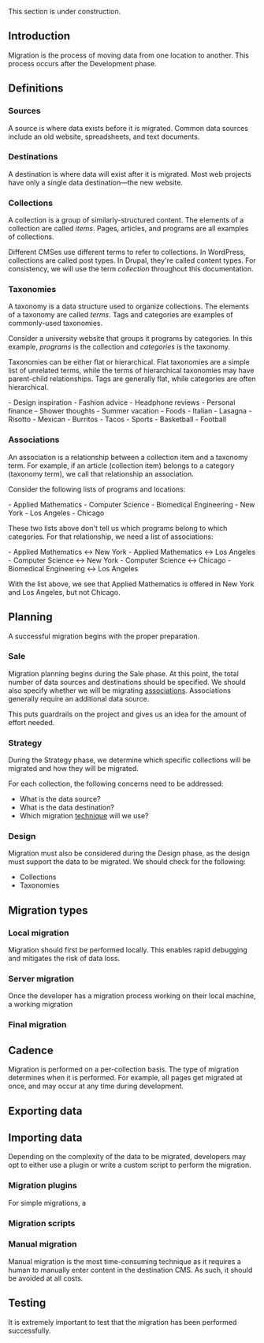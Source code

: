 <Warning>This section is under construction.</Warning>

## Introduction
Migration is the process of moving data from one location to another. This process occurs after the Development phase.

## Definitions

### Sources
A source is where data exists before it is migrated. Common data sources include an old website, spreadsheets, and text documents.

### Destinations
A destination is where data will exist after it is migrated. Most web projects have only a single data destination—the new website.

### Collections
A collection is a group of similarly-structured content. The elements of a collection are called *items*. Pages, articles, and programs are all examples of collections.

<Note>Different CMSes use different terms to refer to collections. In WordPress, collections are called post types. In Drupal, they're called content types. For consistency, we will use the term *collection* throughout this documentation.</Note>

### Taxonomies
A taxonomy is a data structure used to organize collections. The elements of a taxonomy are called *terms*. Tags and categories are examples of commonly-used taxonomies.

Consider a university website that groups it programs by categories. In this example, *programs* is the collection and *categories* is the taxonomy.

Taxonomies can be either flat or hierarchical. Flat taxonomies are a simple list of unrelated terms, while the terms of hierarchical taxonomies may have parent-child relationships. Tags are generally flat, while categories are often hierarchical.

<Tabs>
  <Tab title="Tags (flat taxonomy)">
    - Design inspiration
    - Fashion advice
    - Headphone reviews
    - Personal finance
    - Shower thoughts
    - Summer vacation
  </Tab>
  <Tab title="Categories (hierarchical taxonomy)">
    - Foods
      - Italian
        - Lasagna
        - Risotto
      - Mexican
        - Burritos
        - Tacos
    - Sports
      - Basketball
      - Football
  </Tab>
</Tabs>

### Associations
An association is a relationship between a collection item and a taxonomy term. For example, if an article (collection item) belongs to a category (taxonomy term), we call that relationship an association.

Consider the following lists of programs and locations:

<CardGroup>
  <Card title="Programs (collection)">
    - Applied Mathematics
    - Computer Science
    - Biomedical Engineering
  </Card>
  <Card title="Locations (taxonomy)">
    - New York
    - Los Angeles
    - Chicago
  </Card>
</CardGroup>

These two lists above don't tell us which programs belong to which categories. For that relationship, we need a list of associations:

<CardGroup>
  <Card title="Associations">
    - Applied Mathematics ↔ New York
    - Applied Mathematics ↔ Los Angeles
    - Computer Science ↔ New York
    - Computer Science ↔ Chicago
    - Biomedical Engineering ↔ Los Angeles
  </Card>
</CardGroup>

With the list above, we see that Applied Mathematics is offered in New York and Los Angeles, but not Chicago.

## Planning
A successful migration begins with the proper preparation.

### Sale
Migration planning begins during the Sale phase. At this point, the total number of data sources and destinations should be specified. We should also specify whether we will be migrating [associations](#associations). Associations generally require an additional data source.

This puts guardrails on the project and gives us an idea for the amount of effort needed.

### Strategy
During the Strategy phase, we determine which specific collections will be migrated and how they will be migrated.

For each collection, the following concerns need to be addressed:

- What is the data source?
- What is the data destination?
- Which migration [technique](#techniques) will we use?

### Design
Migration must also be considered during the Design phase, as the design must support the data to be migrated. We should check for the following:

- Collections
- Taxonomies


## Migration types

### Local migration
Migration should first be performed locally. This enables rapid debugging and mitigates the risk of data loss.

### Server migration
Once the developer has a migration process working on their local machine,  a working migration

### Final migration


## Cadence
Migration is performed on a per-collection basis. The type of migration determines when it is performed. For example, all pages get migrated at once, and may occur at any time during development.

## Exporting data


## Importing data
Depending on the complexity of the data to be migrated, developers may opt to either use a plugin or write a custom script to perform the migration.

### Migration plugins
For simple migrations, a

### Migration scripts

### Manual migration
Manual migration is the most time-consuming technique as it requires a human to manually enter content in the destination CMS. As such, it should be avoided at all costs.


## Testing
It is extremely important to test that the migration has been performed successfully.
